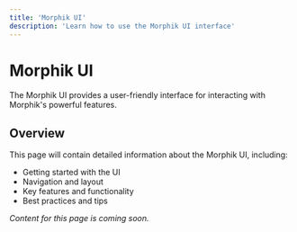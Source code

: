 ```yaml
---
title: 'Morphik UI'
description: 'Learn how to use the Morphik UI interface'
---
```


# Morphik UI

The Morphik UI provides a user-friendly interface for interacting with Morphik's powerful features.

## Overview

This page will contain detailed information about the Morphik UI, including:

- Getting started with the UI
- Navigation and layout
- Key features and functionality
- Best practices and tips

*Content for this page is coming soon.*
